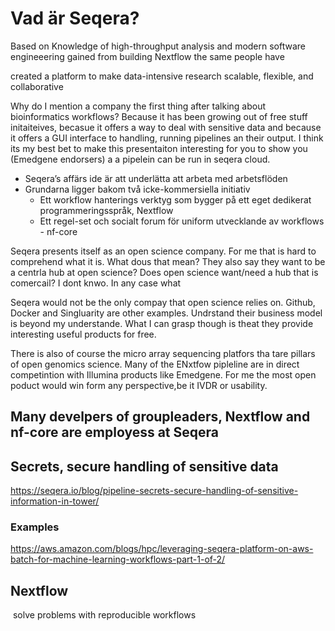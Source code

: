 # Vad är Seqera?

Based on Knowledge of high-throughput analysis and modern software engineeering gained from building Nextflow the same people have

created a platform to make data-intensive research scalable, flexible, and collaborative

Why do I mention a company the first thing after talking about bioinformatics workflows? Because it has been growing out of free stuff initaiteives, becasue it offers a way to deal with sensitive data and because it offers a GUI interface to handling, running pipelines an their output. I think its my best bet to make this presentaiton interesting for you to show you (Emedgene endorsers) a a pipelein can be run in seqera cloud.

-   Seqera's affärs ide är att underlätta att arbeta med arbetsflöden
-   Grundarna ligger bakom två icke-kommersiella initiativ
    -   Ett workflow hanterings verktyg som bygger på ett eget dedikerat programmeringsspråk, Nextflow
    -   Ett regel-set och socialt forum för uniform utvecklande av workflows - nf-core

Seqera presents itself as an open science company. For me that is hard to comprehend what it is. What dous that mean? They also say they want to be a centrla hub at open science? Does open science want/need a hub that is comercail? I dont knwo. In any case what

Seqera would not be the only compay that open science relies on. Github, Docker and Singluarity are other examples. Undrstand their business model is beyond my understande. What I can grasp though is theat they provide interesting useful products for free.

There is also of course the micro array sequencing platfors tha tare pillars of open genomics science. Many of the ENxtfow pipleline are in direct competintion with Illumina products like Emedgene. For me the most open poduct would win form any perspective,be it IVDR or usability.

## Many develpers of groupleaders, Nextflow and nf-core are employess at Seqera

## Secrets, secure handling of sensitive data

<https://seqera.io/blog/pipeline-secrets-secure-handling-of-sensitive-information-in-tower/>

### Examples

<https://aws.amazon.com/blogs/hpc/leveraging-seqera-platform-on-aws-batch-for-machine-learning-workflows-part-1-of-2/>

## Nextflow

 solve problems with reproducible workflows

